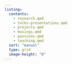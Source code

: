 ```yaml
---
listing:
  contents: 
    - research.qmd
    - talks-presentations.qmd
    - projects.qmd
    - musings.qmd
    - passions.qmd
    - teaching.qmd
  sort: "manual"
  type: grid
  image-height: "0"
---
```


